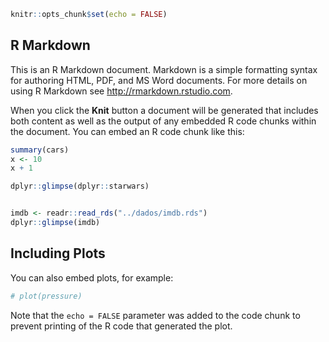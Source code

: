 ```r
knitr::opts_chunk$set(echo = FALSE)
```

<link rel="preconnect" href="https://fonts.gstatic.com">
<link href="https://fonts.googleapis.com/css2?family=Montserrat&display=swap" rel="stylesheet">

## R Markdown

This is an R Markdown document. Markdown is a simple formatting syntax for authoring HTML, PDF, and MS Word documents. For more details on using R Markdown see <http://rmarkdown.rstudio.com>.

When you click the **Knit** button a document will be generated that includes both content as well as the output of any embedded R code chunks within the document. You can embed an R code chunk like this:

```r
summary(cars)
x <- 10
x + 1

dplyr::glimpse(dplyr::starwars)


imdb <- readr::read_rds("../dados/imdb.rds")
dplyr::glimpse(imdb)

```

## Including Plots

You can also embed plots, for example:

```r
# plot(pressure)
```

Note that the `echo = FALSE` parameter was added to the code chunk to prevent printing of the R code that generated the plot.
